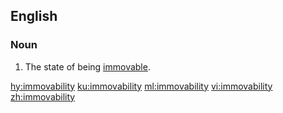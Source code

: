 ==English==

===Noun===
{{en-noun|~|immovabilities}}

# The state of being [[immovable]].

[[hy:immovability]]
[[ku:immovability]]
[[ml:immovability]]
[[vi:immovability]]
[[zh:immovability]]